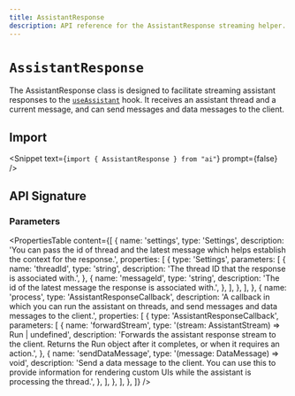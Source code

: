 ```yaml
---
title: AssistantResponse
description: API reference for the AssistantResponse streaming helper.
---
```


# `AssistantResponse`

The AssistantResponse class is designed to facilitate streaming assistant responses to the [`useAssistant`](/docs/reference/ai-sdk-ui/use-assistant) hook.
It receives an assistant thread and a current message, and can send messages and data messages to the client.

## Import

<Snippet text={`import { AssistantResponse } from "ai"`} prompt={false} />

## API Signature

### Parameters

<PropertiesTable
  content={[
    {
      name: 'settings',
      type: 'Settings',
      description:
        'You can pass the id of thread and the latest message which helps establish the context for the response.',
      properties: [
        {
          type: 'Settings',
          parameters: [
            {
              name: 'threadId',
              type: 'string',
              description:
                'The thread ID that the response is associated with.',
            },
            {
              name: 'messageId',
              type: 'string',
              description:
                'The id of the latest message the response is associated with.',
            },
          ],
        },
      ],
    },
    {
      name: 'process',
      type: 'AssistantResponseCallback',
      description:
        'A callback in which you can run the assistant on threads, and send messages and data messages to the client.',
      properties: [
        {
          type: 'AssistantResponseCallback',
          parameters: [
            {
              name: 'forwardStream',
              type: '(stream: AssistantStream) => Run | undefined',
              description:
                'Forwards the assistant response stream to the client. Returns the Run object after it completes, or when it requires an action.',
            },
            {
              name: 'sendDataMessage',
              type: '(message: DataMessage) => void',
              description:
                'Send a data message to the client. You can use this to provide information for rendering custom UIs while the assistant is processing the thread.',
            },
          ],
        },
      ],
    },
  ]}
/>
